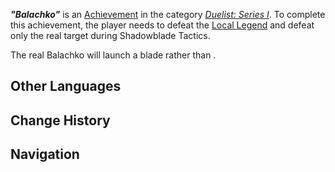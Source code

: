 {{Achievement Infobox
|title        = "Balachko"
|id           = 82230
|order id     = 2230
|category     = Duelist: Series I
|description  = During the course of completing a single challenge, defeat no targets besides the original body while Balachko is using Shadowblade Tactics.
|requirements = 
|primogems    = 10
|tracking     = 
|topic        = Local Legend;Fatui Pyro Agent
|quest        = 
|hidden       = 
|set          = "Balachko" (Achievement)
|tier         = 2
|tiers_total  = 3
}}
'''''"Balachko"''''' is an [[Achievement]] in the category ''[[Duelist: Series I]]''. To complete this achievement, the player needs to defeat the [[Local Legend]] {{Enemy|Fatui Pyro Agent|text="Balachko" — Shadows Like Blades Deepening}} and defeat only the real target during Shadowblade Tactics.

The real Balachko will launch a {{Pyro}} blade rather than {{Physical}}.
<!--
==Gameplay Notes==
<gallery>
Achievement Balachko Location.png|Map Location
Achievement Balachko Location Context.png|Location Context
</gallery>
-->
==Other Languages==
{{Transclude|"Balachko" (Achievement)|Other Languages}}

==Change History==
{{Change History|5.0}}

==Navigation==
{{Achievement Navbox}}